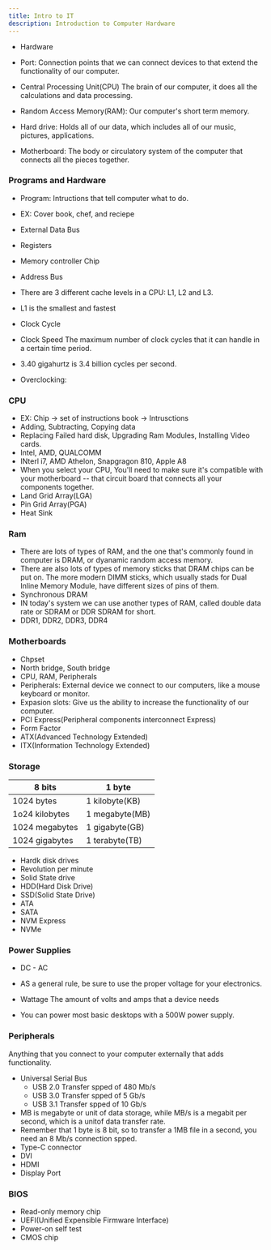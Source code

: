 ```yaml
---
title: Intro to IT
description: Introduction to Computer Hardware 
---
```


- Hardware

- Port:
Connection points that we can connect devices to that extend the functionality of our computer.

- Central Processing Unit(CPU)
The brain of our computer, it does all the calculations and data processing.

- Random Access Memory(RAM):
Our computer's short term memory.

- Hard drive:
Holds all of our data, which includes all of our music, pictures, applications.

- Motherboard:
The body or circulatory system of the computer that connects all the pieces together.

### Programs and Hardware
- Program: Intructions that tell computer what to do.
- EX: Cover book, chef, and reciepe

- External Data Bus
- Registers
- Memory controller Chip
- Address Bus

- There are 3 different cache levels in a CPU: L1, L2 and L3.
- L1 is the smallest and fastest

- Clock Cycle
- Clock Speed
The maximum number of clock cycles that it can handle in a certain time period.
- 3.40 gigahurtz is 3.4 billion cycles per second.
- Overclocking:

### CPU
- EX: Chip -> set of instructions book -> Intrusctions
- Adding, Subtracting, Copying data
- Replacing Failed hard disk, Upgrading Ram Modules, Installing Video cards.
- Intel, AMD, QUALCOMM
- INterl i7, AMD Athelon, Snapgragon 810, Apple A8
- When you select your CPU, You'll need to make sure it's compatible with your motherboard -- that circuit board that connects all your components together. 
- Land Grid Array(LGA)
- Pin Grid Array(PGA)
- Heat Sink

### Ram
- There are lots of types of RAM, and the one that's commonly found in computer is DRAM, or dyanamic random access memory.
- There are also lots of types of memory sticks that DRAM chips can be put on. The more modern DIMM sticks, which usually stads for Dual Inline Memory Module, have different sizes of pins of them.
- Synchronous DRAM
- IN today's system we can use another types of RAM, called double data rate or SDRAM or DDR SDRAM for short.
- DDR1, DDR2, DDR3, DDR4


### Motherboards
- Chpset
- North bridge, South bridge
- CPU, RAM, Peripherals
- Peripherals:
External device we connect to our computers, like a mouse keyboard or monitor.
- Expasion slots:
Give us the ability to increase the functionality of our computer.
- PCI Express(Peripheral components interconnect Express)
- Form Factor
- ATX(Advanced Technology Extended)
- ITX(Information Technology Extended)


### Storage
| 8 bits                  | 1 byte |
|---------------------------------|-------------|
| 1024 bytes           | 1 kilobyte(KB) |
| 1o24 kilobytes         | 1 megabyte(MB) |
| 1024 megabytes          | 1 gigabyte(GB) |
| 1024 gigabytes          | 1 terabyte(TB) |

- Hardk disk drives
- Revolution per minute
- Solid State drive
- HDD(Hard Disk Drive)
- SSD(Solid State Drive)
- ATA
- SATA
- NVM Express
- NVMe

### Power Supplies
- DC - AC
- AS a general rule, be sure to use the proper voltage for your electronics.

- Wattage
The amount of volts and amps that a device needs

- You can power most basic desktops with a 500W power supply.

### Peripherals
Anything that you connect to your computer externally that adds functionality.
- Universal Serial Bus
    - USB 2.0 Transfer spped of 480 Mb/s
    - USB 3.0 Transfer spped of 5 Gb/s
    - USB 3.1 Transfer spped of 10 Gb/s
- MB is megabyte or unit of data storage, while MB/s is a megabit per second, which is a unitof data transfer rate.
- Remember that 1 byte is 8 bit, so to transfer a 1MB file in a second, you need an 8 Mb/s connection spped.
- Type-C connector
- DVI
- HDMI
- Display Port


### BIOS
- Read-only memory chip
- UEFI(Unified Expensible Firmware Interface)
- Power-on self test
- CMOS chip

